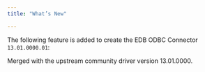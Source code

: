 ```yaml
---
title: "What’s New"

---
```



The following feature is added to create the EDB ODBC Connector `13.01.0000.01`:

Merged with the upstream community driver version 13.01.0000.

